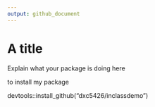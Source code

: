 ```yaml
---
output: github_document
---
```


# A title
  
Explain what your package is doing here

to install my package

devtools::install_github("dxc5426/inclassdemo")
